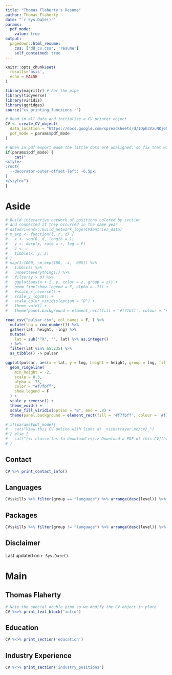 ```yaml
---
title: "Thomas Flaherty's Resume"
author: Thomas Flaherty
date: "`r Sys.Date()`"
params:
  pdf_mode:
    value: true
output:
  pagedown::html_resume:
    css: ['dd_cv.css', 'resume']
    self_contained: true
---
```


```r
knitr::opts_chunk$set(
  results='asis', 
  echo = FALSE
)

library(magrittr) # For the pipe
library(tidyverse)
library(viridis)
library(ggridges)
source("cv_printing_functions.r")

# Read in all data and initialize a CV printer object
CV <- create_CV_object(
  data_location = "https://docs.google.com/spreadsheets/d/1Qph3VzuNKj0CTLpjO3rNogz5po6ZgOI0CVfY_YUw10E",  
  pdf_mode = params$pdf_mode
)

```

```r
# When in pdf export mode the little dots are unaligned, so fix that with some conditional CSS.
if(params$pdf_mode) {
    cat("
<style>
:root{
  --decorator-outer-offset-left: -6.5px;
}
</style>")
}
```

Aside
================================================================================

```r
# Build interactive network of positions colored by section
# and connected if they occurred in the same year
# datadrivencv::build_network_logo(CV$entries_data)
# m_exp <- function(l, r, d) {
#   x <- seq(0, d, length = l)
#   y <- dexp(x, rate = r, log = F)
#   z <- r
#   tibble(x, y, z)
# }
# map(1:1000, ~m_exp(100, .x, .005)) %>%
#   tibble() %>%
#   unnest(everything()) %>% 
#   filter(y > 0) %>% 
#   ggplot(aes(x + 1, y, color = z, group = z)) +
#   geom_line(show.legend = F, alpha = .75) +
#   #scale_x_reverse() +
#   scale_y_log10() +
#   scale_color_viridis(option = "D") +
#   theme_void() + 
#   theme(panel.background = element_rect(fill = '#f7fbff', colour = '#f7fbff'))

read_csv("pulsar.csv", col_names = F, ) %>%
  mutate(lng = row_number()) %>% 
  gather(lat, height, -lng) %>%
  mutate(
    lat = sub("^X", "", lat) %>% as.integer()
  ) %>% 
  filter(lat %in% 65:235) %>% 
  as_tibble() -> pulsar

ggplot(pulsar, aes(x = lat, y = lng, height = height, group = lng, fill = lng)) +
  geom_ridgeline(
    min_height = -2,
    scale = 0.3,
    alpha = .75,
    color = "#f7fbff",
    show.legend = F
  ) +
  scale_y_reverse() +
  theme_void() +
  scale_fill_viridis(option = "B", end = .8) +
  theme(panel.background = element_rect(fill = '#f7fbff', colour = '#f7fbff'))
```


```r
# if(params$pdf_mode){
#   cat("View this CV online with links at _nickstrayer.me/cv/_")
# } else {
#   cat("[<i class='fas fa-download'></i> Download a PDF of this CV](https://github.com/nstrayer/cv/raw/master/strayer_cv.pdf)")
# }
```

Contact {#contact}
--------------------------------------------------------------------------------

```r
CV %>% print_contact_info()
```



Languages {#languages}
--------------------------------------------------------------------------------

```r
CV$skills %>% filter(group == "language") %>% arrange(desc(level)) %>% print_skill_bars()
```




Packages {#packages}
--------------------------------------------------------------------------------

```r
CV$skills %>% filter(group != "language") %>% arrange(desc(level)) %>% print_skill_bars()
```



Disclaimer {#disclaimer}
--------------------------------------------------------------------------------

Last updated on `r Sys.Date()`.



Main
================================================================================

Thomas Flaherty {#title}
--------------------------------------------------------------------------------

```r
# Note the special double pipe so we modify the CV object in place
CV %<>% print_text_block("intro") 
```



Education {data-icon=graduation-cap}
--------------------------------------------------------------------------------

```r
CV %<>% print_section('education')
```



<!-- Research Experience {data-icon=laptop} -->
<!-- -------------------------------------------------------------------------------- -->

<!-- ```{r} -->
<!-- CV %<>% print_section('research_positions') -->
<!-- ``` -->



Industry Experience {data-icon=suitcase}
--------------------------------------------------------------------------------

<!-- ::: aside -->
<!-- ```{r} -->
<!-- CV %<>% print_text_block('industy_experience_aside') -->
<!-- ``` -->
<!-- ::: -->

```r
CV %<>% print_section('industry_positions')
```

<!-- These breaks just force a new page so section doesnt get cut off -->
<!-- <br> -->
<!-- <br> -->
<!-- <br> -->

<!-- Teaching Experience {data-icon=chalkboard-teacher} -->
<!-- -------------------------------------------------------------------------------- -->

<!-- ::: aside -->
<!-- ```{r} -->
<!-- CV %<>% print_text_block('teaching_experience_aside') -->
<!-- ``` -->
<!-- ::: -->

<!-- ```{r} -->
<!-- CV %<>% print_section('teaching_positions') -->
<!-- ``` -->



<!-- Selected Data Science Writing {data-icon=chart-line} -->
<!-- -------------------------------------------------------------------------------- -->

<!-- ::: aside -->
<!-- ```{r} -->
<!-- CV %<>% print_text_block('data_science_writing_aside') -->
<!-- ``` -->
<!-- ::: -->

<!-- ```{r} -->
<!-- CV %<>% print_section('data_science_writings') -->
<!-- ``` -->



<!-- Selected Press (About)  {data-icon=newspaper} -->
<!-- -------------------------------------------------------------------------------- -->

<!-- ```{r} -->
<!-- CV %<>% print_section('about_me_press') -->
<!-- ``` -->


<!-- <br> -->
<!-- <br> -->


<!-- Selected Press (By)  {data-icon=newspaper} -->
<!-- -------------------------------------------------------------------------------- -->

<!-- ```{r} -->
<!-- CV %<>% print_section('by_me_press') -->
<!-- ``` -->



<!-- Selected Publications, Posters, and Talks {data-icon=book} -->
<!-- -------------------------------------------------------------------------------- -->

<!-- ```{r} -->
<!-- CV %<>% print_section('academic_articles') -->
<!-- ``` -->



<!-- ```{r} -->
<!-- CV %<>% print_links() -->
<!-- ``` -->

